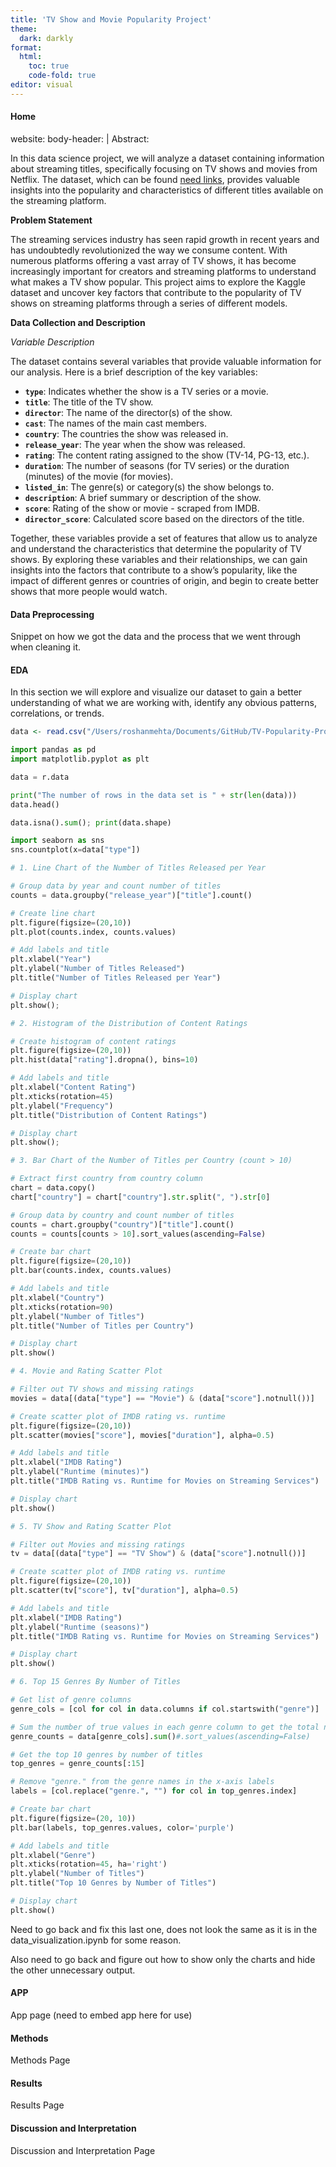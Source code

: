 ```yaml
---
title: 'TV Show and Movie Popularity Project'
theme:
  dark: darkly
format:
  html:
    toc: true
    code-fold: true
editor: visual
---
```

::: panel-tabset

#### Home 
website:
    body-header: |
        Abstract:
        
In this data science project, we will analyze a dataset containing information about streaming titles, specifically focusing on TV shows and movies from Netflix. The dataset, which can be found [need links](), provides valuable insights into the popularity and characteristics of different titles available on the streaming platform.

**Problem Statement**  

The streaming services industry has seen rapid growth in recent years and has undoubtedly revolutionized the way we consume content. With numerous platforms offering a vast array of TV shows, it has become increasingly important for creators and streaming platforms to understand what makes a TV show popular. This project aims to explore the Kaggle dataset and uncover key factors that contribute to the popularity of TV shows on streaming platforms through a series of different models.

**Data Collection and Description**

*Variable Description*  

The dataset contains several variables that provide valuable information for our analysis. Here is a brief description of the key variables:

- **`type`**: Indicates whether the show is a TV series or a movie.
- **`title`**: The title of the TV show.
- **`director`**: The name of the director(s) of the show.
- **`cast`**: The names of the main cast members.
- **`country`**: The countries the show was released in.
- **`release_year`**: The year when the show was released.
- **`rating`**: The content rating assigned to the show (TV-14, PG-13, etc.).
- **`duration`**: The number of seasons (for TV series) or the duration (minutes) of the movie (for movies).
- **`listed_in`**: The genre(s) or category(s) the show belongs to.
- **`description`**: A brief summary or description of the show.
- **`score`**: Rating of the show or movie - scraped from IMDB.
- **`director_score`**: Calculated score based on the directors of the title.

Together, these variables provide a set of features that allow us to analyze and understand the characteristics that determine the popularity of TV shows. By exploring these variables and their relationships, we can gain insights into the factors that contribute to a show's popularity, like the impact of different genres or countries of origin, and begin to create better shows that more people would watch.

#### Data Preprocessing
Snippet on how we got the data and the process that we went through when cleaning it. 

#### EDA
In this section we will explore and visualize our dataset to gain a better understanding of what we are working with, identify any obvious patterns, correlations, or trends.
```r
data <- read.csv("/Users/roshanmehta/Documents/GitHub/TV-Popularity-Project/Data/data/streaming_titles_clean.csv")
```

```python
import pandas as pd
import matplotlib.pyplot as plt

data = r.data

print("The number of rows in the data set is " + str(len(data)))
data.head()
```
```python
data.isna().sum(); print(data.shape)
```

```python
import seaborn as sns
sns.countplot(x=data["type"])
```

```python
# 1. Line Chart of the Number of Titles Released per Year

# Group data by year and count number of titles
counts = data.groupby("release_year")["title"].count()

# Create line chart
plt.figure(figsize=(20,10))
plt.plot(counts.index, counts.values)

# Add labels and title
plt.xlabel("Year")
plt.ylabel("Number of Titles Released")
plt.title("Number of Titles Released per Year")

# Display chart
plt.show();
```

```python
# 2. Histogram of the Distribution of Content Ratings

# Create histogram of content ratings
plt.figure(figsize=(20,10))
plt.hist(data["rating"].dropna(), bins=10)

# Add labels and title
plt.xlabel("Content Rating")
plt.xticks(rotation=45)
plt.ylabel("Frequency")
plt.title("Distribution of Content Ratings")

# Display chart
plt.show();
```

```python
# 3. Bar Chart of the Number of Titles per Country (count > 10)

# Extract first country from country column
chart = data.copy()
chart["country"] = chart["country"].str.split(", ").str[0]

# Group data by country and count number of titles
counts = chart.groupby("country")["title"].count()
counts = counts[counts > 10].sort_values(ascending=False)

# Create bar chart
plt.figure(figsize=(20,10))
plt.bar(counts.index, counts.values)

# Add labels and title
plt.xlabel("Country")
plt.xticks(rotation=90)
plt.ylabel("Number of Titles")
plt.title("Number of Titles per Country")

# Display chart
plt.show()
```

```python
# 4. Movie and Rating Scatter Plot

# Filter out TV shows and missing ratings
movies = data[(data["type"] == "Movie") & (data["score"].notnull())]

# Create scatter plot of IMDB rating vs. runtime
plt.figure(figsize=(20,10))
plt.scatter(movies["score"], movies["duration"], alpha=0.5)

# Add labels and title
plt.xlabel("IMDB Rating")
plt.ylabel("Runtime (minutes)")
plt.title("IMDB Rating vs. Runtime for Movies on Streaming Services")

# Display chart
plt.show()
```

```python
# 5. TV Show and Rating Scatter Plot

# Filter out Movies and missing ratings
tv = data[(data["type"] == "TV Show") & (data["score"].notnull())]

# Create scatter plot of IMDB rating vs. runtime
plt.figure(figsize=(20,10))
plt.scatter(tv["score"], tv["duration"], alpha=0.5)

# Add labels and title
plt.xlabel("IMDB Rating")
plt.ylabel("Runtime (seasons)")
plt.title("IMDB Rating vs. Runtime for Movies on Streaming Services")

# Display chart
plt.show()
```

```python
# 6. Top 15 Genres By Number of Titles

# Get list of genre columns
genre_cols = [col for col in data.columns if col.startswith("genre")]

# Sum the number of true values in each genre column to get the total number of titles for each genre
genre_counts = data[genre_cols].sum()#.sort_values(ascending=False)

# Get the top 10 genres by number of titles
top_genres = genre_counts[:15]

# Remove "genre." from the genre names in the x-axis labels
labels = [col.replace("genre.", "") for col in top_genres.index]

# Create bar chart
plt.figure(figsize=(20, 10))
plt.bar(labels, top_genres.values, color='purple')

# Add labels and title
plt.xlabel("Genre")
plt.xticks(rotation=45, ha='right')
plt.ylabel("Number of Titles")
plt.title("Top 10 Genres by Number of Titles")

# Display chart
plt.show()
```
Need to go back and fix this last one, does not look the same as it is in the data_visualization.ipynb for some reason. 

Also need to go back and figure out how to show only the charts and hide the other unnecessary output.

#### APP
App page (need to embed app here for use)

#### Methods
Methods Page

#### Results
Results Page

#### Discussion and Interpretation
Discussion and Interpretation Page


:::